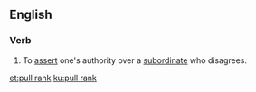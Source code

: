 ==English==

===Verb===
{{en-verb|pulls rank|pulling rank|pulled rank}}

# {{label|en|idiomatic}} To [[assert]] one's authority over a [[subordinate]] who disagrees.

[[et:pull rank]]
[[ku:pull rank]]